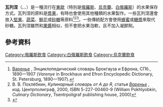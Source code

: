 {{Infobox prepared food
| name             = Varenye
| image            = 
| image_size       = 
| caption          = 
| alternate_name   = 
| country          = 
| region           = [[東歐|東歐]]
| creator          = 
| course           = [[甜點|甜點]]
| served           = 
| main_ingredient  =  水果，砂糖
| variations       = 
| calories         = 
| other            =
}}
'''瓦列涅'''（{{lang-ru|'''Варенье''' / '''Варение'''}}、{{lang-be|'''Варэнне'''}}、{{lang-uk|'''Варення'''}}）是一種流行在[[東歐|東歐]]（特別是[[俄羅斯飲食|俄羅斯]]、[[烏克蘭飲食|烏克蘭]]、[[白俄羅斯飲食|白俄羅斯]]）的水果保存方式。瓦列涅的原料是[[漿果|漿果]]，有時也會使用其他種類的水果製作。一些瓦列涅還會放入[[堅果|堅果]]、[[蔬菜|蔬菜]]、[[鮮花|鮮花]]或[[砂糖|砂糖]]等原料<ref>[http://ru.wikisource.org/wiki/ЭСБЕ/Варенье Варенье] {{Wayback|url=http://ru.wikisource.org/wiki/%D0%AD%D0%A1%D0%91%D0%95/%D0%92%D0%B0%D1%80%D0%B5%D0%BD%D1%8C%D0%B5 |date=20140320202258 }}, Энциклопедический словарь Брокгауза и Ефрона, СПб., 1890—1907 (''Varenye'' in Brockhaus and Efron Encyclopedic Dictionary, St. Petersburg, 1890—1907).</ref><ref name=Pokhlyobkin_Dict_Varenye>В. В. Похлёбкин, ''Кулинарный словарь от А до Я'', статья ''[http://dic.academic.ru/dic.nsf/dic_culinary/383/варенье Варенье] {{Wayback|url=http://dic.academic.ru/dic.nsf/dic_culinary/383/%D0%B2%D0%B0%D1%80%D0%B5%D0%BD%D1%8C%D0%B5 |date=20210420231042 }}'', изд. Центрполиграф, 2000, ISBN 5-227-00460-9 (William Pokhlyobkin, ''Culinary Dictionary'', Tsentrpoligraf publishing house, 2000)</ref><ref>{{Cite web|url=http://www.telegraph.co.uk/sponsored/rbth/5767412/Russian-cuisine-Preserve-the-summer-with-fruity-varenye.html|title=Russian cuisine: Preserve the summer with fruity varenye|author=Irakli Iosebashvili|publisher=Rossiyskaya Gazeta|date=2009|accessdate=2014-03-21|archive-date=2015-09-25|archive-url=https://web.archive.org/web/20150925235654/http://www.telegraph.co.uk/sponsored/rbth/5767412/Russian-cuisine-Preserve-the-summer-with-fruity-varenye.html|dead-url=no}}</ref>。一些傳統配方會使用[[蜂蜜|蜂蜜]]或[[糖漿|糖漿]]來取代砂糖。瓦列涅雖然和[[果醬|果醬]]相似，但不會把水果泡軟，且不加入凝膠劑。

==參考資料==
<references />
{{commonscat|Varenie}}
[[Category:俄羅斯飲食|Category:俄羅斯飲食]]
[[Category:白俄羅斯飲食|Category:白俄羅斯飲食]]
[[Category:烏克蘭飲食|Category:烏克蘭飲食]]